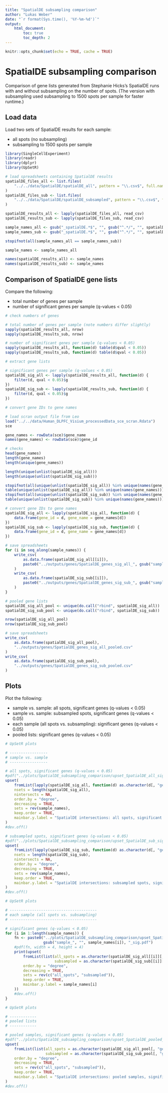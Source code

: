 ```yaml
---
title: "SpatialDE subsampling comparison"
author: "Lukas Weber"
date: "`r format(Sys.time(), '%Y-%m-%d')`"
output: 
    html_document:
        toc: true
        toc_depth: 2
---
```


```r
knitr::opts_chunk$set(echo = TRUE, cache = TRUE)
```


# SpatialDE subsampling comparison

Comparison of gene lists generated from Stephanie Hicks's SpatialDE runs with and without subsampling on the number of spots. (The version with subsampling used subsampling to 1500 spots per sample for faster runtime.)


## Load data

Load two sets of SpatialDE results for each sample:

- all spots (no subsampling)
- subsampling to 1500 spots per sample


```r
library(SingleCellExperiment)
library(readr)
library(dplyr)
library(UpSetR)
```


```r
# load spreadsheets containing SpatialDE results
spatialDE_files_all <- list.files(
    "../../data/SpatialDE/spatialDE_all", pattern = "\\.csv$", full.names = TRUE
)
spatialDE_files_sub <- list.files(
    "../../data/SpatialDE/spatialDE_subsampled", pattern = "\\.csv$", full.names = TRUE
)

spatialDE_results_all <- lapply(spatialDE_files_all, read_csv)
spatialDE_results_sub <- lapply(spatialDE_files_sub, read_csv)

sample_names_all <- gsub("_spatialDE.*$", "", gsub("^.*/", "", spatialDE_files_all))
sample_names_sub <- gsub("_spatialDE.*$", "", gsub("^.*/", "", spatialDE_files_sub))

stopifnot(all(sample_names_all == sample_names_sub))

sample_names <- sample_names_all

names(spatialDE_results_all) <- sample_names
names(spatialDE_results_sub) <- sample_names
```


## Comparison of SpatialDE gene lists

Compare the following:

- total number of genes per sample
- number of significant genes per sample (q-values < 0.05)

```r
# check numbers of genes

# total number of genes per sample (note numbers differ slightly)
sapply(spatialDE_results_all, nrow)
sapply(spatialDE_results_sub, nrow)

# number of significant genes per sample (q-values < 0.05)
sapply(spatialDE_results_all, function(d) table(d$qval < 0.05))
sapply(spatialDE_results_sub, function(d) table(d$qval < 0.05))
```


```r
# extract gene lists

# significant genes per sample (q-values < 0.05)
spatialDE_sig_all <- lapply(spatialDE_results_all, function(d) {
    filter(d, qval < 0.05)$g
})
spatialDE_sig_sub <- lapply(spatialDE_results_sub, function(d) {
    filter(d, qval < 0.05)$g
})
```


```r
# convert gene IDs to gene names

# load scran output file from Leo
load("../../data/Human_DLPFC_Visium_processedData_sce_scran.Rdata")
sce

gene_names <- rowData(sce)$gene_name
names(gene_names) <- rowData(sce)$gene_id

# checks
head(gene_names)
length(gene_names)
length(unique(gene_names))

length(unique(unlist(spatialDE_sig_all)))
length(unique(unlist(spatialDE_sig_sub)))

stopifnot(all(unique(unlist(spatialDE_sig_all)) %in% unique(names(gene_names))))
table(unique(unlist(spatialDE_sig_all)) %in% unique(names(gene_names)))
stopifnot(all(unique(unlist(spatialDE_sig_sub)) %in% unique(names(gene_names))))
table(unique(unlist(spatialDE_sig_sub)) %in% unique(names(gene_names)))

# convert gene IDs to gene names
spatialDE_sig_all <- lapply(spatialDE_sig_all, function(d) {
    data.frame(gene_id = d, gene_name = gene_names[d])
})
spatialDE_sig_sub <- lapply(spatialDE_sig_sub, function(d) {
    data.frame(gene_id = d, gene_name = gene_names[d])
})
```


```r
# save spreadsheets
for (i in seq_along(sample_names)) {
    write_csv(
        as.data.frame(spatialDE_sig_all[[i]]), 
        paste0("../outputs/genes/SpatialDE_genes_sig_all_", gsub("sample_", "", sample_names[i]), ".csv")
    )
    write_csv(
        as.data.frame(spatialDE_sig_sub[[i]]), 
        paste0("../outputs/genes/SpatialDE_genes_sig_sub_", gsub("sample_", "", sample_names[i]), ".csv")
    )
}
```


```r
# pooled gene lists
spatialDE_sig_all_pool <- unique(do.call("rbind", spatialDE_sig_all))
spatialDE_sig_sub_pool <- unique(do.call("rbind", spatialDE_sig_sub))

nrow(spatialDE_sig_all_pool)
nrow(spatialDE_sig_sub_pool)

# save spreadsheets
write_csv(
    as.data.frame(spatialDE_sig_all_pool), 
    "../outputs/genes/SpatialDE_genes_sig_all_pooled.csv"
)
write_csv(
    as.data.frame(spatialDE_sig_sub_pool), 
    "../outputs/genes/SpatialDE_genes_sig_sub_pooled.csv"
)
```


## Plots

Plot the following:

- sample vs. sample: all spots, significant genes (q-values < 0.05)
- sample vs. sample: subsampled spots, significant genes (q-values < 0.05)
- each sample (all spots vs. subsampling): significant genes (q-values < 0.05)
- pooled lists: significant genes (q-values < 0.05)

```r
# UpSetR plots

# -----------------
# sample vs. sample
# -----------------

# all spots, significant genes (q-values < 0.05)
#pdf("../plots/SpatialDE_subsampling_comparison/upset_SpatialDE_all_sig.pdf", width = 12, height = 10)
upset(
    fromList(lapply(spatialDE_sig_all, function(d) as.character(d[, "gene_id"]))), 
    nsets = length(spatialDE_sig_all), 
    nintersects = NA, 
    order.by = "degree", 
    decreasing = TRUE, 
    sets = rev(sample_names), 
    keep.order = TRUE, 
    mainbar.y.label = "SpatialDE intersections: all spots, significant genes (q-values < 0.05)"
)
#dev.off()

# subsampled spots, significant genes (q-values < 0.05)
#pdf("../plots/SpatialDE_subsampling_comparison/upset_SpatialDE_sub_sig.pdf", width = 12, height = 10)
upset(
    fromList(lapply(spatialDE_sig_sub, function(d) as.character(d[, "gene_id"]))), 
    nsets = length(spatialDE_sig_sub), 
    nintersects = NA, 
    order.by = "degree", 
    decreasing = TRUE, 
    sets = rev(sample_names), 
    keep.order = TRUE, 
    mainbar.y.label = "SpatialDE intersections: subsampled spots, significant genes (q-values < 0.05)"
)
#dev.off()
```


```r
# UpSetR plots

# ---------------------------------------
# each sample (all spots vs. subsampling)
# ---------------------------------------

# significant genes (q-values < 0.05)
for (i in 1:length(sample_names)) {
    fn <- paste0("../plots/SpatialDE_subsampling_comparison/upset_SpatialDE_subsampling_comparison_", 
                 gsub("sample_", "", sample_names[i]), "_sig.pdf")
    #pdf(fn, width = 4, height = 4)
    print(upset(
        fromList(list(all_spots = as.character(spatialDE_sig_all[[i]][, "gene_id"]), 
                      subsampled = as.character(spatialDE_sig_sub[[i]][, "gene_id"]))), 
        order.by = "degree", 
        decreasing = TRUE, 
        sets = rev(c("all_spots", "subsampled")), 
        keep.order = TRUE, 
        mainbar.y.label = sample_names[i]
    ))
    #dev.off()
}
```


```r
# UpSetR plots

# ------------
# pooled lists
# ------------

# pooled samples, significant genes (q-values < 0.05)
#pdf("../plots/SpatialDE_subsampling_comparison/upset_SpatialDE_pooled_sig.pdf", width = 5, height = 6)
upset(
    fromList(list(all_spots = as.character(spatialDE_sig_all_pool[, "gene_id"]), 
                  subsampled = as.character(spatialDE_sig_sub_pool[, "gene_id"]))), 
    order.by = "degree", 
    decreasing = TRUE, 
    sets = rev(c("all_spots", "subsampled")), 
    keep.order = TRUE, 
    mainbar.y.label = "SpatialDE intersections: pooled samples, significant genes (q-values < 0.05)"
)
#dev.off()
```




